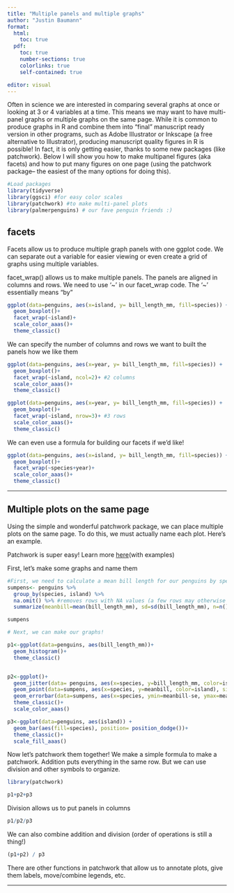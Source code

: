 ```yaml
---
title: "Multiple panels and multiple graphs"
author: "Justin Baumann"
format: 
  html:
    toc: true
  pdf:
    toc: true
    number-sections: true
    colorlinks: true
    self-contained: true

editor: visual
---
```


Often in science we are interested in comparing several graphs at once or looking at 3 or 4 variables at a time. This means we may want to have multi-panel graphs or multiple graphs on the same page. While it is common to produce graphs in R and combine them into "final" manuscript ready version in other programs, such as Adobe Illustrator or Inkscape (a free alternative to Illustrator), producing manuscript quality figures in R is possible! In fact, it is only getting easier, thanks to some new packages (like patchwork). Below I will show you how to make multipanel figures (aka facets) and how to put many figures on one page (using the patchwork package-- the easiest of the many options for doing this).

```r
#Load packages
library(tidyverse)
library(ggsci) #for easy color scales
library(patchwork) #to make multi-panel plots 
library(palmerpenguins) # our fave penguin friends :)
```

## **facets**

Facets allow us to produce multiple graph panels with one ggplot code. We can separate out a variable for easier viewing or even create a grid of graphs using multiple variables.

facet_wrap() allows us to make multiple panels. The panels are aligned in columns and rows. We need to use '\~' in our facet_wrap code. The '\~' essentially means "by"

```r
ggplot(data=penguins, aes(x=island, y= bill_length_mm, fill=species)) +
  geom_boxplot()+
  facet_wrap(~island)+
  scale_color_aaas()+
  theme_classic()
```

We can specify the number of columns and rows we want to built the panels how we like them

```r
ggplot(data=penguins, aes(x=year, y= bill_length_mm, fill=species)) +
  geom_boxplot()+
  facet_wrap(~island, ncol=2)+ #2 columns 
  scale_color_aaas()+
  theme_classic()
```

```r
ggplot(data=penguins, aes(x=year, y= bill_length_mm, fill=species)) +
  geom_boxplot()+
  facet_wrap(~island, nrow=3)+ #3 rows
  scale_color_aaas()+
  theme_classic()
```

We can even use a formula for building our facets if we'd like!

```r
ggplot(data=penguins, aes(x=island, y= bill_length_mm, fill=species)) +
  geom_boxplot()+
  facet_wrap(~species+year)+
  scale_color_aaas()+
  theme_classic()
```

------------------------------------------------------------------------

## **Multiple plots on the same page**

Using the simple and wonderful patchwork package, we can place multiple plots on the same page. To do this, we must actually name each plot. Here's an example.

Patchwork is super easy! Learn more [here](https://patchwork.data-imaginist.com/articles/patchwork.html)(with examples)

First, let's make some graphs and name them

```r
#First, we need to calculate a mean bill length for our penguins by species and island
sumpens<- penguins %>%
  group_by(species, island) %>%
  na.omit() %>% #removes rows with NA values (a few rows may otherwise have NA due to sampling error in the field)
  summarize(meanbill=mean(bill_length_mm), sd=sd(bill_length_mm), n=n(), se=sd/sqrt(n))

sumpens

# Next, we can make our graphs!

p1<-ggplot(data=penguins, aes(bill_length_mm))+
  geom_histogram()+
  theme_classic()


p2<-ggplot()+
  geom_jitter(data= penguins, aes(x=species, y=bill_length_mm, color=island), alpha=0.5, width=0.2)+
  geom_point(data=sumpens, aes(x=species, y=meanbill, color=island), size=3)+
  geom_errorbar(data=sumpens, aes(x=species, ymin=meanbill-se, ymax=meanbill+se), width=0.1)+
  theme_classic()+
  scale_color_aaas()

p3<-ggplot(data=penguins, aes(island)) +
  geom_bar(aes(fill=species), position= position_dodge())+
  theme_classic()+
  scale_fill_aaas()

```

Now let's patchwork them together! We make a simple formula to make a patchwork. Addition puts everything in the same row. But we can use division and other symbols to organize.

```r
library(patchwork)

p1+p2+p3

```

Division allows us to put panels in columns

```r
p1/p2/p3

```

We can also combine addition and division (order of operations is still a thing!)

```r
(p1+p2) / p3

```

There are other functions in patchwork that allow us to annotate plots, give them labels, move/combine legends, etc.

------------------------------------------------------------------------